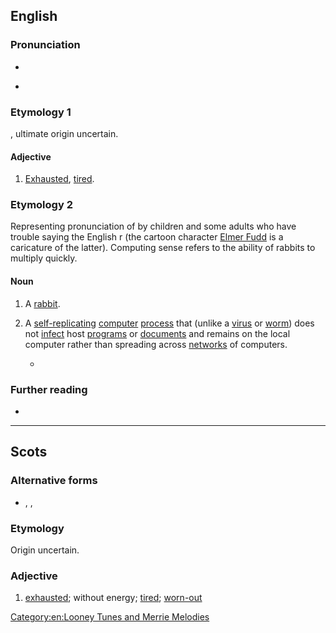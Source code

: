 ==English==

===Pronunciation===
* {{IPA|en|/ˈwæbɪt/}}
* {{audio|en|LL-Q1860 (eng)-Vealhurl-wabbit.wav|Audio (RP)}}
*: {{rhymes|en|æbɪt|s=2}}

===Etymology 1===
{{uder|en|sco|wabbit}}, ultimate origin uncertain.

====Adjective====
{{en-adj}}

# {{lb|en|Scotland}} [[exhausted|Exhausted]], [[tired]].

===Etymology 2===
Representing pronunciation of {{m|en|rabbit}} by children and some adults who have trouble saying the English r (the cartoon character [[w:Elmer Fudd|Elmer Fudd]] is a caricature of the latter). Computing sense refers to the ability of rabbits to multiply quickly.

====Noun====
{{en-noun}}

# {{lb|en|humorous|childish|pronunciation spelling}} A [[rabbit]].
# {{lb|en|computing}} A [[self-replicating]] [[computer]] [[process]] that (unlike a [[virus]] or [[worm]]) does not [[infect]] host [[program]]s or [[document]]s and remains on the local computer rather than spreading across [[network]]s of computers. {{defdate|from 1974}}
#: {{cot|en|fork bomb}}
#* {{quote-book|en|editor=Steve Jones|author=Philip E. N. Howard|title=Encyclopedia of New Media|year=2002|publisher=SAGE Publications|entry=Hacktivism|page=216|pageurl=https://books.google.com/books?id=YgVzAwAAQBAJ&pg=PA216&dq=%22wabbit%22+virus&hl=&cd=3&source=gbs_api#v=onepage&q=%22wabbit%22%20virus&f=false|isbn=978-1-4522-6528-5|passage=For example, a hacker might write a quine virus program that generates complete copies of itself as part of its output, a worm virus program that reproduces itself across a network, or a '''wabbit''' virus program designed to perpetually duplicate itself,  at least until the system crashes. In contrast to the '''wabbit's''' slow growth, a fork bomb quickly generates multiple copies itself.}}

===Further reading===
* {{pedia|fork bomb}}

[[Category:en:Looney Tunes and Merrie Melodies]]

----

==Scots==

===Alternative forms===
* {{l|sco|wibbit}}, {{l|sco|wubbit}}, {{l|sco|wappit}}

===Etymology===
Origin uncertain.

===Adjective===
{{sco-adj}}

# [[exhausted]]; without energy; [[tired]]; [[worn-out]]